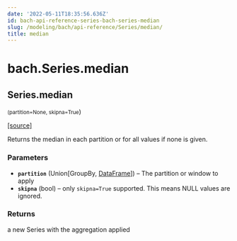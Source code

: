 ```yaml
---
date: '2022-05-11T18:35:56.636Z'
id: bach-api-reference-series-bach-series-median
slug: /modeling/bach/api-reference/Series/median/
title: median
---
```


# bach.Series.median

<div className="method">

## <span className="additional-name">Series.</span><span className="name">median</span>

<small className="parameter-list">(<span className="parameter" id="partition">partition=None</span>, <span className="parameter" id="skipna">skipna=True</span></small>)


&#8203;<span className="view-source">[[source]](https://github.com/objectiv/objectiv-analytics/blob/main/bach/bach/series/series.py)</span>

<div className="content">

Returns the median in each partition or for all values if none is given.


### Parameters

* **`partition`** (Union[GroupBy, [DataFrame](/modeling/bach/api-reference/DataFrame/bach.DataFrame.mdx)]) – The partition or window to apply
* **`skipna`** (bool) – only `skipna=True` supported. This means NULL values are ignored.



### Returns

a new Series with the aggregation applied



</div>


</div>
